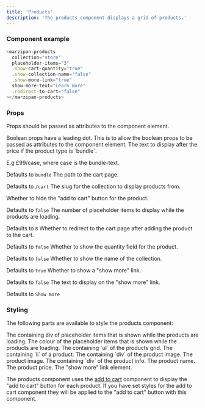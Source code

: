 ```yaml
---
title: 'Products'
description: 'The products component displays a grid of products.'
---
```


### Component example
```javascript
<marzipan-products
  collection="store"
  placeholder-items="3"
  .show-cart-quantity="true"
  .show-collection-name="false"
  .show-more-link="true"
  show-more-text="Learn more"
  .redirect-to-cart="false"
></marzipan-products>
```

### Props

Props should be passed as attributes to the component element.

<Note>
Boolean props have a leading dot. This is to allow the boolean props to be passed as attributes to the component element.
</Note>


<ResponseField name="bundle-text">
The text to display after the price if the product type is `bundle`.

E.g £99/case, where case is the bundle-text.

Defaults to `bundle`
</ResponseField>
<ResponseField name="cart-path">
The path to the cart page.

Defaults to `/cart`
</ResponseField>
<ResponseField name="collection" required>
The slug for the collection to display products from.
</ResponseField>

<ResponseField name=".hide-add-to-cart-button" type="boolean">
Whether to hide the "add to cart" button for the product.

Defaults to `false`
</ResponseField>
<ResponseField name="placeholder-items" type="number">
The number of placeholder items to display while the products are loading.

Defaults to `8`
</ResponseField>
<ResponseField name=".redirect-to-cart" type="boolean">
Whether to redirect to the cart page after adding the product to the cart.

Defaults to `false`
</ResponseField>
<ResponseField name=".show-cart-quantity" type="boolean">
Whether to show the quantity field for the product.

Defaults to `false`
</ResponseField>
<ResponseField name=".show-collection-name" type="boolean">
Whether to show the name of the collection.

Defaults to `true`
</ResponseField>
<ResponseField name=".show-more-link" type="boolean">
Whether to show a "show more" link.

Defaults to `false`
</ResponseField>
<ResponseField name=".show-more-text">
The text to display on the "show more" link.

Defaults to `Show more`
</ResponseField>


### Styling

The following parts are available to style the products component:

<ResponseField name="--loading-grid">
The containing div of placeholder items that is shown while the products are loading.
</ResponseField>
<ResponseField name="--loading-colour">
The colour of the placeholder items that is shown while the products are loading.
</ResponseField>
<ResponseField name="--product-grid">
The containing `ul` of the products grid.
</ResponseField>
<ResponseField name="--product-grid-item">
The containing `li` of a product.
</ResponseField>
<ResponseField name="--product-image-container">
The containing `div` of the product image.
</ResponseField>
<ResponseField name="--product-image">
The product image.
</ResponseField>
<ResponseField name="--product-info-container">
The containing `div` of the product info.
</ResponseField>
<ResponseField name="--product-name">
The product name.
</ResponseField>
<ResponseField name="--product-price">
The product price.
</ResponseField>
<ResponseField name="--show-more-link">
The "show more" link element.
</ResponseField>

The products component uses the [add to cart](./add-to-cart) component to display the "add to cart" button for each product. If you have set styles for the add to cart component they will be applied to the "add to cart" button with this component.